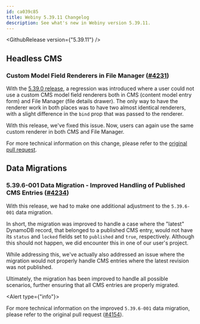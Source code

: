 ```yaml
---
id: ca039c85
title: Webiny 5.39.11 Changelog
description: See what's new in Webiny version 5.39.11.
---
```



<GithubRelease version={"5.39.11"} />

## Headless CMS

### Custom Model Field Renderers in File Manager ([#4231](https://github.com/webiny/webiny-js/pull/4231))

With the [5.39.0 release](/docs/release-notes/5.39.0/changelog), a regression was introduced where a user could not use a custom CMS model field renderers both in CMS (content model entry form) and File Manager (file details drawer). The only way to have the renderer work in both places was to have two almost identical renderers, with a slight difference in the `bind` prop that was passed to the renderer. 

With this release, we've fixed this issue. Now, users can again use the same custom renderer in both CMS and File Manager.

<Alert type="info">

  For more technical information on this change, please refer to the [original pull request](https://github.com/webiny/webiny-js/pull/4231).

</Alert>

## Data Migrations

### 5.39.6-001 Data Migration - Improved Handling of Published CMS Entries ([#4234](https://github.com/webiny/webiny-js/pull/4234))

With this release, we had to make one additional adjustment to the `5.39.6-001` data migration. 

In short, the migration was improved to handle a case where the "latest" DynamoDB record, that belonged to a published CMS entry, would not have its `status` and `locked` fields set to `published` and `true`, respectively. Although this should not happen, we did encounter this in one of our user's project. 

While addressing this, we've actually also addressed an issue where the migration would not properly handle CMS entries where the latest revision was not published.  

Ultimately, the migration has been improved to handle all possible scenarios, further ensuring that all CMS entries are properly migrated.

<Alert type={"info"}>

  For more technical information on the improved `5.39.6-001` data migration, please refer to the original pull request ([#4154](https://github.com/webiny/webiny-js/pull/4154)).

</Alert>

